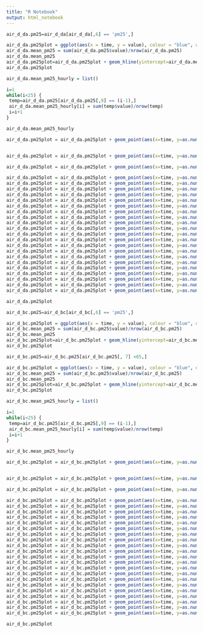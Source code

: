 ---
title: "R Notebook"
output: html_notebook
---
```{r}
air_d_da.pm25=air_d_da[air_d_da[,6] == 'pm25',]

air_d_da.pm25plot = ggplot(aes(x = time, y = value), colour = "blue", data = air_d_da.pm25)+geom_point(colour = "#4FB0C6") 
air_d_da.mean_pm25 = sum(air_d_da.pm25$value)/nrow(air_d_da.pm25)
air_d_da.mean_pm25
air_d_da.pm25plot=air_d_da.pm25plot + geom_hline(yintercept=air_d_da.mean_pm25)
air_d_da.pm25plot
```

```{r}
air_d_da.mean_pm25_hourly = list()

i=1
while(i<25) {
 temp=air_d_da.pm25[air_d_da.pm25[,9] == (i-1),]
 air_d_da.mean_pm25_hourly[i] = sum(temp$value)/nrow(temp)
 i=i+1
}

air_d_da.mean_pm25_hourly
```


```{r}
air_d_da.pm25plot = air_d_da.pm25plot + geom_point(aes(x=time, y=as.numeric(air_d_da.mean_pm25_hourly[1])), colour="blue", data = air_d_da.pm25[air_d_da.pm25[,9] == (0),])


air_d_da.pm25plot = air_d_da.pm25plot + geom_point(aes(x=time, y=as.numeric(air_d_da.mean_pm25_hourly[2])), colour="blue", data = air_d_da.pm25[air_d_da.pm25[,9] == (1),])

air_d_da.pm25plot = air_d_da.pm25plot + geom_point(aes(x=time, y=as.numeric(air_d_da.mean_pm25_hourly[3])), colour="blue", data = air_d_da.pm25[air_d_da.pm25[,9] == (2),])

air_d_da.pm25plot = air_d_da.pm25plot + geom_point(aes(x=time, y=as.numeric(air_d_da.mean_pm25_hourly[4])), colour="blue", data = air_d_da.pm25[air_d_da.pm25[,9] == (3),])
air_d_da.pm25plot = air_d_da.pm25plot + geom_point(aes(x=time, y=as.numeric(air_d_da.mean_pm25_hourly[5])), colour="blue", data = air_d_da.pm25[air_d_da.pm25[,9] == (4),])
air_d_da.pm25plot = air_d_da.pm25plot + geom_point(aes(x=time, y=as.numeric(air_d_da.mean_pm25_hourly[6])), colour="blue", data = air_d_da.pm25[air_d_da.pm25[,9] == (5),])
air_d_da.pm25plot = air_d_da.pm25plot + geom_point(aes(x=time, y=as.numeric(air_d_da.mean_pm25_hourly[7])), colour="blue", data = air_d_da.pm25[air_d_da.pm25[,9] == (6),])
air_d_da.pm25plot = air_d_da.pm25plot + geom_point(aes(x=time, y=as.numeric(air_d_da.mean_pm25_hourly[8])), colour="blue", data = air_d_da.pm25[air_d_da.pm25[,9] == (7),])
air_d_da.pm25plot = air_d_da.pm25plot + geom_point(aes(x=time, y=as.numeric(air_d_da.mean_pm25_hourly[9])), colour="blue", data = air_d_da.pm25[air_d_da.pm25[,9] == (8),])
air_d_da.pm25plot = air_d_da.pm25plot + geom_point(aes(x=time, y=as.numeric(air_d_da.mean_pm25_hourly[10])), colour="blue", data = air_d_da.pm25[air_d_da.pm25[,9] == (9),])
air_d_da.pm25plot = air_d_da.pm25plot + geom_point(aes(x=time, y=as.numeric(air_d_da.mean_pm25_hourly[11])), colour="blue", data = air_d_da.pm25[air_d_da.pm25[,9] == (10),])
air_d_da.pm25plot = air_d_da.pm25plot + geom_point(aes(x=time, y=as.numeric(air_d_da.mean_pm25_hourly[12])), colour="blue", data = air_d_da.pm25[air_d_da.pm25[,9] == (11),])
air_d_da.pm25plot = air_d_da.pm25plot + geom_point(aes(x=time, y=as.numeric(air_d_da.mean_pm25_hourly[13])), colour="blue", data = air_d_da.pm25[air_d_da.pm25[,9] == (12),])
air_d_da.pm25plot = air_d_da.pm25plot + geom_point(aes(x=time, y=as.numeric(air_d_da.mean_pm25_hourly[14])), colour="blue", data = air_d_da.pm25[air_d_da.pm25[,9] == (13),])
air_d_da.pm25plot = air_d_da.pm25plot + geom_point(aes(x=time, y=as.numeric(air_d_da.mean_pm25_hourly[15])), colour="blue", data = air_d_da.pm25[air_d_da.pm25[,9] == (14),])
air_d_da.pm25plot = air_d_da.pm25plot + geom_point(aes(x=time, y=as.numeric(air_d_da.mean_pm25_hourly[16])), colour="blue", data = air_d_da.pm25[air_d_da.pm25[,9] == (15),])
air_d_da.pm25plot = air_d_da.pm25plot + geom_point(aes(x=time, y=as.numeric(air_d_da.mean_pm25_hourly[17])), colour="blue", data = air_d_da.pm25[air_d_da.pm25[,9] == (16),])
air_d_da.pm25plot = air_d_da.pm25plot + geom_point(aes(x=time, y=as.numeric(air_d_da.mean_pm25_hourly[18])), colour="blue", data = air_d_da.pm25[air_d_da.pm25[,9] == (17),])
air_d_da.pm25plot = air_d_da.pm25plot + geom_point(aes(x=time, y=as.numeric(air_d_da.mean_pm25_hourly[19])), colour="blue", data = air_d_da.pm25[air_d_da.pm25[,9] == (18),])
air_d_da.pm25plot = air_d_da.pm25plot + geom_point(aes(x=time, y=as.numeric(air_d_da.mean_pm25_hourly[20])), colour="blue", data = air_d_da.pm25[air_d_da.pm25[,9] == (19),])
air_d_da.pm25plot = air_d_da.pm25plot + geom_point(aes(x=time, y=as.numeric(air_d_da.mean_pm25_hourly[21])), colour="blue", data = air_d_da.pm25[air_d_da.pm25[,9] == (20),])
air_d_da.pm25plot = air_d_da.pm25plot + geom_point(aes(x=time, y=as.numeric(air_d_da.mean_pm25_hourly[22])), colour="blue", data = air_d_da.pm25[air_d_da.pm25[,9] == (21),])
air_d_da.pm25plot = air_d_da.pm25plot + geom_point(aes(x=time, y=as.numeric(air_d_da.mean_pm25_hourly[23])), colour="blue", data = air_d_da.pm25[air_d_da.pm25[,9] == (22),])
air_d_da.pm25plot = air_d_da.pm25plot + geom_point(aes(x=time, y=as.numeric(air_d_da.mean_pm25_hourly[24])), colour="blue", data = air_d_da.pm25[air_d_da.pm25[,9] == (23),])+ggtitle("hourly pm25 in durham arnory, durham")

air_d_da.pm25plot
```


```{r}
air_d_bc.pm25=air_d_bc[air_d_bc[,6] == 'pm25',]

air_d_bc.pm25plot = ggplot(aes(x = time, y = value), colour = "blue", data = air_d_bc.pm25)+geom_point(colour = "#4FB0C6") 
air_d_bc.mean_pm25 = sum(air_d_bc.pm25$value)/nrow(air_d_bc.pm25)
air_d_bc.mean_pm25
air_d_bc.pm25plot=air_d_bc.pm25plot + geom_hline(yintercept=air_d_bc.mean_pm25)
air_d_bc.pm25plot
```
```{r}
air_d_bc.pm25=air_d_bc.pm25[air_d_bc.pm25[, 7] <65,]

air_d_bc.pm25plot = ggplot(aes(x = time, y = value), colour = "blue", data = air_d_bc.pm25)+geom_point(colour = "#4FB0C6") 
air_d_bc.mean_pm25 = sum(air_d_bc.pm25$value)/nrow(air_d_bc.pm25)
air_d_bc.mean_pm25
air_d_bc.pm25plot=air_d_bc.pm25plot + geom_hline(yintercept=air_d_bc.mean_pm25)
air_d_bc.pm25plot
```




```{r}
air_d_bc.mean_pm25_hourly = list()

i=1
while(i<25) {
 temp=air_d_bc.pm25[air_d_bc.pm25[,9] == (i-1),]
 air_d_bc.mean_pm25_hourly[i] = sum(temp$value)/nrow(temp)
 i=i+1
}

air_d_bc.mean_pm25_hourly
```




```{r}
air_d_bc.pm25plot = air_d_bc.pm25plot + geom_point(aes(x=time, y=as.numeric(air_d_bc.mean_pm25_hourly[1])), colour="blue", data = air_d_bc.pm25[air_d_bc.pm25[,9] == (0),])


air_d_bc.pm25plot = air_d_bc.pm25plot + geom_point(aes(x=time, y=as.numeric(air_d_bc.mean_pm25_hourly[2])), colour="blue", data = air_d_bc.pm25[air_d_bc.pm25[,9] == (1),])

air_d_bc.pm25plot = air_d_bc.pm25plot + geom_point(aes(x=time, y=as.numeric(air_d_bc.mean_pm25_hourly[3])), colour="blue", data = air_d_bc.pm25[air_d_bc.pm25[,9] == (2),])

air_d_bc.pm25plot = air_d_bc.pm25plot + geom_point(aes(x=time, y=as.numeric(air_d_bc.mean_pm25_hourly[4])), colour="blue", data = air_d_bc.pm25[air_d_bc.pm25[,9] == (3),])
air_d_bc.pm25plot = air_d_bc.pm25plot + geom_point(aes(x=time, y=as.numeric(air_d_bc.mean_pm25_hourly[5])), colour="blue", data = air_d_bc.pm25[air_d_bc.pm25[,9] == (4),])
air_d_bc.pm25plot = air_d_bc.pm25plot + geom_point(aes(x=time, y=as.numeric(air_d_bc.mean_pm25_hourly[6])), colour="blue", data = air_d_bc.pm25[air_d_bc.pm25[,9] == (5),])
air_d_bc.pm25plot = air_d_bc.pm25plot + geom_point(aes(x=time, y=as.numeric(air_d_bc.mean_pm25_hourly[7])), colour="blue", data = air_d_bc.pm25[air_d_bc.pm25[,9] == (6),])
air_d_bc.pm25plot = air_d_bc.pm25plot + geom_point(aes(x=time, y=as.numeric(air_d_bc.mean_pm25_hourly[8])), colour="blue", data = air_d_bc.pm25[air_d_bc.pm25[,9] == (7),])
air_d_bc.pm25plot = air_d_bc.pm25plot + geom_point(aes(x=time, y=as.numeric(air_d_bc.mean_pm25_hourly[9])), colour="blue", data = air_d_bc.pm25[air_d_bc.pm25[,9] == (8),])
air_d_bc.pm25plot = air_d_bc.pm25plot + geom_point(aes(x=time, y=as.numeric(air_d_bc.mean_pm25_hourly[10])), colour="blue", data = air_d_bc.pm25[air_d_bc.pm25[,9] == (9),])
air_d_bc.pm25plot = air_d_bc.pm25plot + geom_point(aes(x=time, y=as.numeric(air_d_bc.mean_pm25_hourly[11])), colour="blue", data = air_d_bc.pm25[air_d_bc.pm25[,9] == (10),])
air_d_bc.pm25plot = air_d_bc.pm25plot + geom_point(aes(x=time, y=as.numeric(air_d_bc.mean_pm25_hourly[12])), colour="blue", data = air_d_bc.pm25[air_d_bc.pm25[,9] == (11),])
air_d_bc.pm25plot = air_d_bc.pm25plot + geom_point(aes(x=time, y=as.numeric(air_d_bc.mean_pm25_hourly[13])), colour="blue", data = air_d_bc.pm25[air_d_bc.pm25[,9] == (12),])
air_d_bc.pm25plot = air_d_bc.pm25plot + geom_point(aes(x=time, y=as.numeric(air_d_bc.mean_pm25_hourly[14])), colour="blue", data = air_d_bc.pm25[air_d_bc.pm25[,9] == (13),])
air_d_bc.pm25plot = air_d_bc.pm25plot + geom_point(aes(x=time, y=as.numeric(air_d_bc.mean_pm25_hourly[15])), colour="blue", data = air_d_bc.pm25[air_d_bc.pm25[,9] == (14),])
air_d_bc.pm25plot = air_d_bc.pm25plot + geom_point(aes(x=time, y=as.numeric(air_d_bc.mean_pm25_hourly[16])), colour="blue", data = air_d_bc.pm25[air_d_bc.pm25[,9] == (15),])
air_d_bc.pm25plot = air_d_bc.pm25plot + geom_point(aes(x=time, y=as.numeric(air_d_bc.mean_pm25_hourly[17])), colour="blue", data = air_d_bc.pm25[air_d_bc.pm25[,9] == (16),])
air_d_bc.pm25plot = air_d_bc.pm25plot + geom_point(aes(x=time, y=as.numeric(air_d_bc.mean_pm25_hourly[18])), colour="blue", data = air_d_bc.pm25[air_d_bc.pm25[,9] == (17),])
air_d_bc.pm25plot = air_d_bc.pm25plot + geom_point(aes(x=time, y=as.numeric(air_d_bc.mean_pm25_hourly[19])), colour="blue", data = air_d_bc.pm25[air_d_bc.pm25[,9] == (18),])
air_d_bc.pm25plot = air_d_bc.pm25plot + geom_point(aes(x=time, y=as.numeric(air_d_bc.mean_pm25_hourly[20])), colour="blue", data = air_d_bc.pm25[air_d_bc.pm25[,9] == (19),])
air_d_bc.pm25plot = air_d_bc.pm25plot + geom_point(aes(x=time, y=as.numeric(air_d_bc.mean_pm25_hourly[21])), colour="blue", data = air_d_bc.pm25[air_d_bc.pm25[,9] == (20),])
air_d_bc.pm25plot = air_d_bc.pm25plot + geom_point(aes(x=time, y=as.numeric(air_d_bc.mean_pm25_hourly[22])), colour="blue", data = air_d_bc.pm25[air_d_bc.pm25[,9] == (21),])
air_d_bc.pm25plot = air_d_bc.pm25plot + geom_point(aes(x=time, y=as.numeric(air_d_bc.mean_pm25_hourly[23])), colour="blue", data = air_d_bc.pm25[air_d_bc.pm25[,9] == (22),])
air_d_bc.pm25plot = air_d_bc.pm25plot + geom_point(aes(x=time, y=as.numeric(air_d_bc.mean_pm25_hourly[24])), colour="blue", data = air_d_bc.pm25[air_d_bc.pm25[,9] == (23),])+ggtitle("hourly pm25 in burdens creek, durham")

air_d_bc.pm25plot
```















